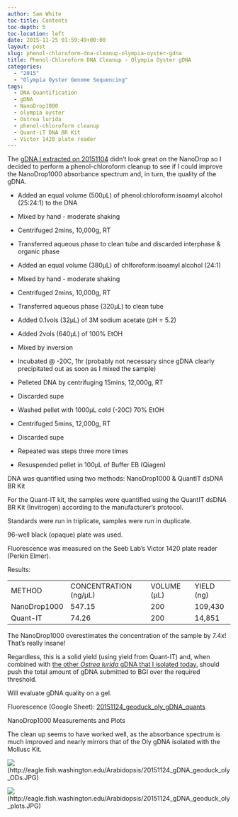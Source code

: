 ```yaml
---
author: Sam White
toc-title: Contents
toc-depth: 5
toc-location: left
date: 2015-11-25 01:59:49+00:00
layout: post
slug: phenol-chloroform-dna-cleanup-olympia-oyster-gdna
title: Phenol-Chloroform DNA Cleanup - Olympia Oyster gDNA
categories:
  - "2015"
  - "Olympia Oyster Genome Sequencing"
tags:
  - DNA Quantification
  - gDNA
  - NanoDrop1000
  - olympia oyster
  - Ostrea lurida
  - phenol-chloroform cleanup
  - Quant-iT DNA BR Kit
  - Victor 1420 plate reader
---
```


The [gDNA I extracted on 20151104](https://robertslab.github.io/sams-notebook/posts/2015/2015-11-05-dna-quantification-quality-assessment-geoduck-oly-gdna/) didn't look great on the NanoDrop so I decided to perform a phenol-chloroform cleanup to see if I could improve the NanoDrop1000 absorbance spectrum and, in turn, the quality of the gDNA.




    
  * Added an equal volume (500μL) of phenol:chloroform:isoamyl alcohol (25:24:1) to the DNA

    
  * Mixed by hand - moderate shaking

    
  * Centrifuged 2mins, 10,000g, RT

    
  * Transferred aqueous phase to clean tube and discarded interphase & organic phase

    
  * Added an equal volume (380μL) of chlforoform:isoamyl alcohol (24:1)

    
  * Mixed by hand - moderate shaking

    
  * Centrifuged 2mins, 10,000g, RT

    
  * Transferred aqueous phase (320μL) to clean tube

    
  * Added 0.1vols (32μL) of 3M sodium acetate (pH = 5.2)

    
  * Added 2vols (640μL) of 100% EtOH

    
  * Mixed by inversion

    
  * Incubated @ -20C, 1hr (probably not necessary since gDNA clearly precipitated out as soon as I mixed the sample)

    
  * Pelleted DNA by centrifuging 15mins, 12,000g, RT

    
  * Discarded supe

    
  * Washed pellet with 1000μL cold (-20C) 70% EtOH

    
  * Centrifuged 5mins, 12,000g, RT

    
  * Discarded supe

    
  * Repeated was steps three more times

    
  * Resuspended pellet in 100μL of Buffer EB (Qiagen)



DNA was quantified using two methods: NanoDrop1000 & QuantIT dsDNA BR Kit

For the Quant-IT kit, the samples were quantified using the QuantIT dsDNA BR Kit (Invitrogen) according to the manufacturer's protocol.

Standards were run in triplicate, samples were run in duplicate.

96-well black (opaque) plate was used.

Fluorescence was measured on the Seeb Lab's Victor 1420 plate reader (Perkin Elmer).

Results:



<table >
<tbody >
<tr >

<td >METHOD
</td>

<td >CONCENTRATION (ng/μL)
</td>

<td >VOLUME (μL)
</td>

<td >YIELD (ng)
</td>
</tr>
<tr >

<td >NanoDrop1000
</td>

<td >547.15
</td>

<td >200
</td>

<td >109,430
</td>
</tr>
<tr >

<td >Quant-IT
</td>

<td >74.26
</td>

<td >200
</td>

<td >14,851
</td>
</tr>
</tbody>
</table>



The NanoDrop1000 overestimates the concentration of the sample by 7.4x! That's really insane!

Regardless, this is a solid yield (using yield from Quant-IT) and, when combined with [the other _Ostrea lurida_ gDNA that I isolated today](https://robertslab.github.io/sams-notebook/posts/2015/2015-11-25-dna-isolation-olympia-oyster-outer-mantle-gdna/), should push the total amount of gDNA submitted to BGI over the required threshold.

Will evaluate gDNA quality on a gel.

Fluorescence (Google Sheet): [20151124_geoduck_oly_gDNA_quants](https://docs.google.com/spreadsheets/d/167If9r5fDNJb6xenUo-bKy52794_O1LgN1twKAOmElw/edit?usp=sharing)



NanoDrop1000 Measurements and Plots

The clean up seems to have worked well, as the absorbance spectrum is much improved and nearly mirrors that of the Oly gDNA isolated with the Mollusc Kit.

![](https://eagle.fish.washington.edu/Arabidopsis/20151124_gDNA_geoduck_oly_ODs.JPG)(http://eagle.fish.washington.edu/Arabidopsis/20151124_gDNA_geoduck_oly_ODs.JPG)

![](https://eagle.fish.washington.edu/Arabidopsis/20151124_gDNA_geoduck_oly_plots.JPG)(http://eagle.fish.washington.edu/Arabidopsis/20151124_gDNA_geoduck_oly_plots.JPG)
